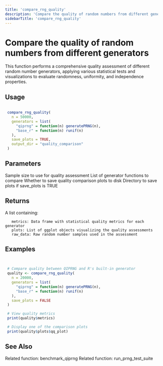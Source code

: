 ```yaml
---
title: 'compare_rng_quality'
description: 'Compare the quality of random numbers from different generators'
sidebarTitle: 'compare_rng_quality'
---
```


# Compare the quality of random numbers from different generators


 This function performs a comprehensive quality assessment of different random number
 generators, applying various statistical tests and visualizations to evaluate
 randomness, uniformity, and independence properties.


## Usage

```r

 compare_rng_quality(
   n = 50000,
   generators = list(
     "qiprng" = function(n) generatePRNG(n),
     "base_r" = function(n) runif(n)
   ),
   save_plots = TRUE,
   output_dir = "quality_comparison"
 )

```

## Parameters

<ParamField body="n" type="any">
  Sample size to use for quality assessment
</ParamField>
<ParamField body="generators" type="any">
  List of generator functions to compare
</ParamField>
<ParamField body="save_plots" type="any">
  Whether to save quality comparison plots to disk
</ParamField>
<ParamField body="output_dir" type="any">
  Directory to save plots if save_plots is TRUE
</ParamField>

## Returns


 A list containing:

       metrics: Data frame with statistical quality metrics for each generator
       plots: List of ggplot objects visualizing the quality assessments
       raw_data: Raw random number samples used in the assessment



## Examples

```r


 # Compare quality between QIPRNG and R's built-in generator
 quality <- compare_rng_quality(
   n = 20000,
   generators = list(
     "qiprng" = function(n) generatePRNG(n),
     "base_r" = function(n) runif(n)
   ),
   save_plots = FALSE
 )

 # View quality metrics
 print(quality$metrics)

 # Display one of the comparison plots
 print(quality$plots$qq_plot)

```

## See Also

<CardGroup cols={2}>
  <Card title="benchmark_qiprng" href="/api-reference/r-functions/benchmark_qiprng">
    Related function: benchmark_qiprng
  </Card>
  <Card title="run_prng_test_suite" href="/api-reference/r-functions/run_prng_test_suite">
    Related function: run_prng_test_suite
  </Card>
</CardGroup>
